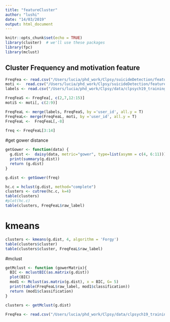 ```yaml
---
title: "featureCluster"
author: "lushi"
date: "14/03/2019"
output: html_document
---
```


```r
knitr::opts_chunk$set(echo = TRUE)
library(cluster)  # we'll use these packages
library(fpc)
library(mclust)
```


## Cluster Frequency and motivation feature 

```r
FreqFea <- read.csv("/Users/lucia/phd_work/Clpsy/suicideDetection/features/FreqFea.csv")
moti <-  read.csv("/Users/lucia/phd_work/Clpsy/suicideDetection/features/motivations.csv")
labels <- read.csv("/Users/lucia/phd_work/Clpsy/data/clpsych19_training_data/crowd_train.csv")

FreqFeaS <- FreqFea[, c(2,7,12:15)]
motiS <- moti[, c(2:9)]

FreqFeaL <- merge(labels, FreqFeaS, by ='user_id', all.y = T)
FreqFeaL<- merge(FreqFeaL, moti, by ='user_id', all.y = T)
FreqFeaL <-  FreqFeaL[,-8]  
  
freq <- FreqFeaL[3:14]

```

#get gower distance
```r
getGower <- function(data) {
  g.dist <-  daisy(data, metric="gower", type=list(asymm = c(4, 6:11)))
  print(summary(g.dist))
  return (g.dist)    
}

g.dist <- getGower(freq)

```

```r
hc.c = hclust(g.dist, method="complete")
clusters <- cutree(hc.c, k=4)
table(clusters)
#plot(hc.c)
table(clusters, FreqFeaL$raw_label)

```

# kmeans
```r
clusters <- kmeans(g.dist, 4, algorithm = 'Forgy')
table(clusters$cluster)
table(clusters$cluster, FreqFeaL$raw_label)
```

#mclust
```r
getMclust <- function (gowerMatrix){
  BIC <- mclustBIC(as.matrix(g.dist))
  plot(BIC)
  mod1 <- Mclust(as.matrix(g.dist), x = BIC, G= 5)
  print(table(FreqFeaL$raw_label, mod1$classification))
  return (mod1$classification)
}

clusters <- getMclust(g.dist)
```

```r
FreqFea <- read.csv("/Users/lucia/phd_work/Clpsy/data/clpsych19_training_data/Btrain_NoNoise_SW.csv")

```
